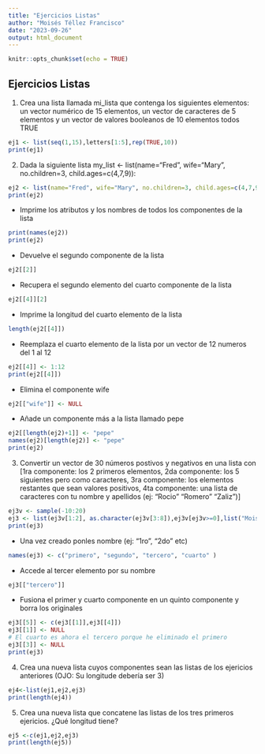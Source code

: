 ```yaml
---
title: "Ejercicios Listas"
author: "Moisés Téllez Francisco"
date: "2023-09-26"
output: html_document
---
```


```r
knitr::opts_chunk$set(echo = TRUE)
```

## Ejercicios Listas

1. Crea una lista llamada mi_lista que contenga los siguientes elementos: un vector numérico de 15 elementos, un vector de caracteres de 5 elementos y un vector de valores booleanos de 10 elementos todos TRUE

```r
ej1 <- list(seq(1,15),letters[1:5],rep(TRUE,10))
print(ej1)
```

2. Dada la siguiente lista my_list <- list(name="Fred", wife="Mary", no.children=3, child.ages=c(4,7,9)):

```r
ej2 <- list(name="Fred", wife="Mary", no.children=3, child.ages=c(4,7,9))
print(ej2)
```
- Imprime los atributos y los nombres de todos los componentes de la lista

```r
print(names(ej2))
print(ej2)
```
- Devuelve el segundo componente de la lista
```r
ej2[[2]]
```
- Recupera el segundo elemento del cuarto componente de la lista 

```r
ej2[[4]][2]
```
- Imprime la longitud del cuarto elemento de la lista
```r
length(ej2[[4]])
```
- Reemplaza el cuarto elemento de la lista por un vector de 12 numeros del 1 al 12
```r
ej2[[4]] <- 1:12
print(ej2[[4]])
```
- Elimina el componente wife
```r
ej2[["wife"]] <- NULL
```
- Añade un componente más a la lista llamado pepe
```r
ej2[[length(ej2)+1]] <- "pepe"
names(ej2)[length(ej2)] <- "pepe"
print(ej2)
```
3. Convertir un vector de 30 números postivos y negativos en una lista con [1ra componente: los 2 primeros elementos, 2da componente: los 5 siguientes pero como caracteres, 3ra componente: los elementos restantes que sean valores positivos, 4ta componente: una lista de caracteres con tu nombre y apellidos (ej: "Rocio" "Romero" "Zaliz")]
```r
ej3v <- sample(-10:20)
ej3 <- list(ej3v[1:2], as.character(ej3v[3:8]),ej3v[ej3v>=0],list("Moises","Tellez","Francisco"))
print(ej3)
```

- Una vez creado ponles nombre (ej: "1ro", "2do" etc)
```r
names(ej3) <- c("primero", "segundo", "tercero", "cuarto" )
```
- Accede al tercer elemento por su nombre
```r
ej3[["tercero"]]
```
- Fusiona el primer y cuarto componente en un quinto componente y borra los originales
```r
ej3[[5]] <- c(ej3[[1]],ej3[[4]])
ej3[[1]] <- NULL
# El cuarto es ahora el tercero porque he eliminado el primero
ej3[[3]] <- NULL
print(ej3)
```

4. Crea una nueva lista cuyos componentes sean las listas de los ejericios anteriores (OJO: Su longitude debería ser 3)
 
```r
ej4<-list(ej1,ej2,ej3)
print(length(ej4))
```
5. Crea una nueva lista que concatene las listas de los tres primeros ejericios. ¿Qué longitud tiene?
```r
ej5 <-c(ej1,ej2,ej3)
print(length(ej5))
```

